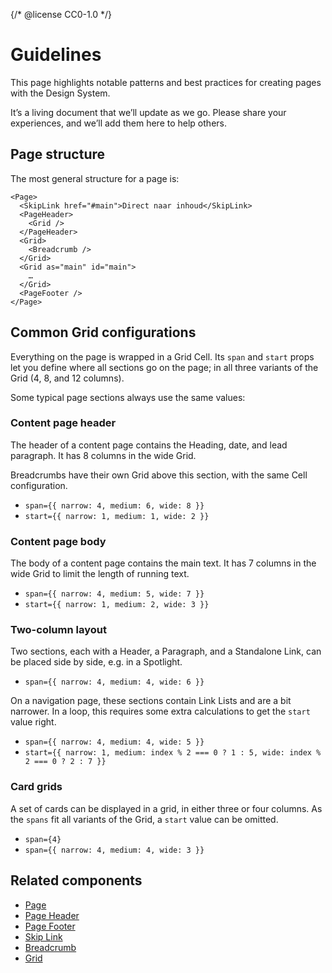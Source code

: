 {/* @license CC0-1.0 */}


<Meta title="Pages/Guidelines" />

# Guidelines

This page highlights notable patterns and best practices for creating pages with the Design System.

It’s a living document that we’ll update as we go.
Please share your experiences, and we’ll add them here to help others.

## Page structure

The most general structure for a page is:

```tsx
<Page>
  <SkipLink href="#main">Direct naar inhoud</SkipLink>
  <PageHeader>
    <Grid />
  </PageHeader>
  <Grid>
    <Breadcrumb />
  </Grid>
  <Grid as="main" id="main">
    …
  </Grid>
  <PageFooter />
</Page>
```

## Common Grid configurations

Everything on the page is wrapped in a Grid Cell.
Its `span` and `start` props let you define where all sections go on the page; in all three variants of the Grid (4, 8, and 12 columns).

Some typical page sections always use the same values:

### Content page header

The header of a content page contains the Heading, date, and lead paragraph.
It has 8 columns in the wide Grid.

Breadcrumbs have their own Grid above this section, with the same Cell configuration.

- `span={{ narrow: 4, medium: 6, wide: 8 }}`
- `start={{ narrow: 1, medium: 1, wide: 2 }}`

### Content page body

The body of a content page contains the main text.
It has 7 columns in the wide Grid to limit the length of running text.

- `span={{ narrow: 4, medium: 5, wide: 7 }}`
- `start={{ narrow: 1, medium: 2, wide: 3 }}`

### Two-column layout

Two sections, each with a Header, a Paragraph, and a Standalone Link, can be placed side by side, e.g. in a Spotlight.

- `span={{ narrow: 4, medium: 4, wide: 6 }}`

On a navigation page, these sections contain Link Lists and are a bit narrower.
In a loop, this requires some extra calculations to get the `start` value right.

- `span={{ narrow: 4, medium: 4, wide: 5 }}`
- `start={{ narrow: 1, medium: index % 2 === 0 ? 1 : 5, wide: index % 2 === 0 ? 2 : 7 }}`

### Card grids

A set of cards can be displayed in a grid, in either three or four columns.
As the `spans` fit all variants of the Grid, a `start` value can be omitted.

- `span={4}`
- `span={{ narrow: 4, medium: 4, wide: 3 }}`

## Related components

- [Page](/docs/components-containers-page--docs)
- [Page Header](/docs/components-containers-page-header--docs)
- [Page Footer](/docs/components-containers-page-footer--docs)
- [Skip Link](/docs/components-navigation-skip-link--docs)
- [Breadcrumb](/docs/components-navigation-breadcrumb--docs)
- [Grid](/docs/components-layout-grid--docs)
